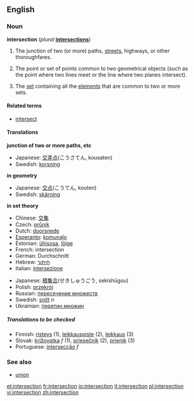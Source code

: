 ==English==

===Noun===
'''intersection''' (''plural'' '''[[intersections]]''')

# The junction of two (or more) paths, [[street]]s, highways, or other thoroughfares.
#{{geometry}} The point or set of points common to two geometrical objects (such as the point where two lines meet or the line where two planes intersect).
#{{settheory}} The [[set]] containing all the [[element]]s that are common to two or more sets.

====Related terms====
*[[intersect]]

====Translations====

'''junction of two or more paths, etc'''
{{top}}
<!--Languages from A to I go here-->
{{mid}}
<!--Languages from J to Z go here-->
*Japanese: [[交差]][[点]](こうさてん, kousaten)
*Swedish: [[korsning]] {{c}}
{{bottom}}

'''in geometry'''
{{top}}
<!--Languages from A to I go here-->
{{mid}}
<!--Languages from J to Z go here-->
*Japanese: [[交点]](こうてん, kouten)
*Swedish: [[skärning]] {{c}}
{{bottom}}

'''in set theory'''
{{top}}
<!--Languages from A to I go here-->
*Chinese: [[交集]]
*Czech: [[průnik]]
*Dutch: [[doorsnede]]
*[[Esperanto]]: [[komunaĵo]]
*Estonian: [[ühisosa]], [[lõige]]
*French: intersection {{f}}
*German: Durchschnitt
*Hebrew: [[חיתוך]]
*Italian: [[intersezione]] {{f}}
{{mid}}
<!--Languages from J to Z go here-->
*Japanese: [[積集合]](せきしゅうごう, sekishūgou)
*Polish: [[przekrój]]
*Russian: [[пересечение множеств]]
*Swedish: [[snitt]] ''n''
*Ukrainian: [[перетин множин]]
{{bottom}}

=====Translations to be checked=====
<!--Remove this section after all translations have been put into the tables above-->
*Finnish: [[risteys]] (1), [[leikkauspiste]] (2), [[leikkaus]] (3)
*Slovak: [[križovatka]] ''f'' (1), [[priesečník]] (2), [[prienik]] (3)
*Portuguese: [[intersecção]] ''f''

===See also===
*[[union]]

[[et:intersection]]
[[fr:intersection]]
[[io:intersection]]
[[it:intersection]]
[[pl:intersection]]
[[vi:intersection]]
[[zh:intersection]]
